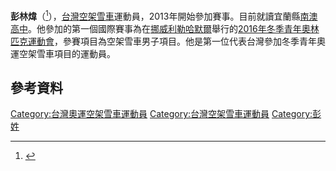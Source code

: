 {{Infobox sportsperson
| name           = 彭林煒
| image          =
| image_size     =
| caption        =
| birth_date     = {{birth date and age|2000|3|22|df=y}}
| birth_place    = [[台灣|台灣]]
| headercolor    = lightsteelblue
| show-medals    = n
| medaltemplates =
{{MedalSport|[[空架雪車|空架雪車]]}}
{{MedalCountry|{{TPE}}}}
}}

'''彭林煒'''（{{bd|2000年|3月22日||||}}<ref>{{Cite web |url=http://www.lillehammer2016.com/sportresult/athletes |title=lillehammer2016 ATHLETE INFORMATION |accessdate=2016-02-14 |archive-date=2016-02-11 |archive-url=https://web.archive.org/web/20160211203809/http://www.lillehammer2016.com/sportresult/athletes |dead-url=yes }}</ref>），[[台灣|台灣]][[空架雪車|空架雪車]]運動員，2013年開始參加賽事。目前就讀宜蘭縣[[南澳高中|南澳高中]]。他參加的第一個國際賽事為在[[挪威|挪威]][[利勒哈默爾|利勒哈默爾]]舉行的[[2016年冬季青年奧林匹克運動會|2016年冬季青年奧林匹克運動會]]，參賽項目為空架雪車男子項目。他是第一位代表台灣參加冬季青年奧運空架雪車項目的運動員。

==參考資料==
{{reflist}}

{{DEFAULTSORT:Lin-Wei Peng}}
[[Category:台灣奧運空架雪車運動員|Category:台灣奧運空架雪車運動員]]
[[Category:台灣空架雪車運動員|Category:台灣空架雪車運動員]]
[[Category:彭姓|Category:彭姓]]
{{taiwan-bio-stub}}